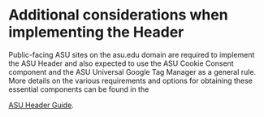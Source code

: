 
<Meta title="Docs/Global Header/Additional considerations" />

# Additional considerations when implementing the Header

Public-facing ASU sites on the asu.edu domain are required to implement
the ASU Header and also expected to use the ASU Cookie Consent component
and the ASU Universal Google Tag Manager as a general rule. More details
on the various requirements and options for obtaining these essential
components can be found in the

[ASU Header Guide](https://unity.web.asu.edu/asuheader).
